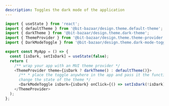 ```yaml
---
description: Toggles the dark mode of the application
---
```


```js
import { useState } from 'react';
import { defaultTheme } from '@bit-bazaar/design.theme.default-theme';
import { darkTheme } from '@bit-bazaar/design.theme.dark-theme';
import { ThemeProvider } from '@bit-bazaar/design.theme.theme-provider';
import { DarkModeToggle } from '@bit-bazaar/design.theme.dark-mode-toggle';

export const MyApp = () => {
  const [isDark, setIsDark] = useState(false);
  return (
    /** wrap your app with an MUI theme provider */
    <ThemeProvider theme={isDark ? darkTheme() : defaultTheme()}>
      /** * place the toggle anywhere in the app and pass it the function to
      change the state of the theme */
      <DarkModeToggle isDark={isDark} onClick={() => setIsDark(!isDark)} />
    </ThemeProvider>
  );
};
```

